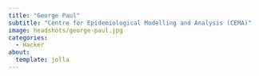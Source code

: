 ```yaml
---
title: "George Paul"
subtitle: "Centre for Epidemiological Modelling and Analysis (CEMA)"
image: headshots/george-paul.jpg
categories:
  - Hacker
about:
  template: jolla
---
```



